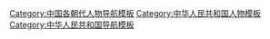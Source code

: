 [[Category:中国各朝代人物导航模板|Category:中国各朝代人物导航模板]]
[[Category:中华人民共和国人物模板|Category:中华人民共和国人物模板]]
[[Category:中华人民共和国导航模板|Category:中华人民共和国导航模板]]